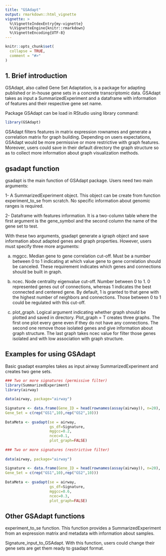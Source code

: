 ---
title: "GSAdapt"
output: rmarkdown::html_vignette
vignette: >
  %\VignetteIndexEntry{my-vignette}
  %\VignetteEngine{knitr::rmarkdown}
  %\VignetteEncoding{UTF-8}
---

```{r, include = FALSE}
knitr::opts_chunk$set(
  collapse = TRUE,
  comment = "#>"
)
```

## 1. Brief introduction

GSAdapt, also called Gene Set Adaptation, is a package for adapting published or in-house gene sets in a concrete transcriptomic data. GSAdapt takes as input a SummarizedExperiment and a dataframe with information of features and their respective gene set name.

Package GSAdapt can be load in RStudio using library command:

```{r setup}
library(GSAdapt)
```

GSAdapt filters features in matrix expression rownames and generate a correlation matrix for graph building. Depending on users expectations, GSAdapt would be more permissive or more restrictive with graph features. Moreover, users could save in their default directory the graph structure so as to collect more information about graph visualization methods.

## gsadapt function

gsadapt is the main function of GSAdapt package. Users need two main arguments:

1- A SummarizedExperiment object. This object can be create from function experiment_to_se from scratch. No specific information about genomic ranges is required.

2- Dataframe with features information. It is a two-column table where the first argument is the gene_symbol and the second column the name of the gene set to test.

With these two arguments, gsadapt generate a igraph object and save information about adapted genes and graph properties. However, users must specify three more arguments:

a)  mggcc. Median gene to gene correlation cut-off. Must be a number between 0 to 1 indicating at which value gene to gene correlation should be canceled. These requirement indicates which genes and connections should be built in graph.

b)  ncec. Node centrality eigenvalue cut-off. Number between 0 to 1. 0 represented genes out of connections, whereas 1 indicates the best connected and centered gene. By default, 1 is granted to that gene with the highest number of neighbors and connections. Those between 0 to 1 could be regulated with this cut-off.

c)  plot_graph. Logical argument indicating whether graph should be plotted and saved in directory. Plot_graph = T creates three graphs. The first one plot every gene even if they do not have any connections. The second one remove those isolated genes and give information about graph structure. The last graph takes ncec value for filter those genes isolated and with low association with graph structure.

## Examples for using GSAdapt

Basic gsadapt examples takes as input airway SummarizedExperiment and creates two gene sets.

```{r}
### Two or more signatures (permissive filter)
library(SummarizedExperiment)
library(airway)
 
data(airway, package="airway")
 
Signature <- data.frame(Gene_ID = head(rownames(assay(airway)), n=20), 
Gene_Set = c(rep("GS1",10),rep("GS2",10))) 
 
DataMeta <- gsadapt(se = airway, 
                    gs_df=Signature,
                    mggcc=0.2,
                    ncec=0.1,
                    plot_graph=FALSE)
 
### Two or more signatures (restrictive filter)
 
data(airway, package="airway")
 
Signature <- data.frame(Gene_ID = head(rownames(assay(airway)), n=20), 
Gene_Set = c(rep("GS1",10),rep("GS2",10))) 
 
DataMeta <- gsadapt(se = airway, 
                    gs_df=Signature,
                    mggcc=0.6,
                    ncec=0.3,
                    plot_graph=FALSE)
```

## Other GSAdapt functions

experiment_to_se function. This function provides a SummarizedExperiment from an expression matrix and metadata with information about samples.

Signature_input_to_GSAdapt. With this function, users could change their gene sets are get them ready to gsadapt format.
